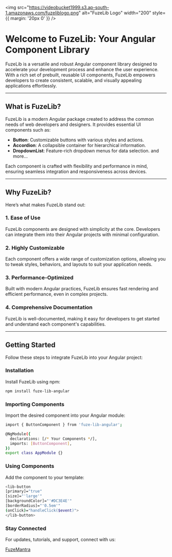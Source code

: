 
<Meta title="Introduction" />

<img src="https://videobucket1999.s3.ap-south-1.amazonaws.com/fuzeliblogo.png" alt="FuzeLib Logo" width="200" style={{ margin: '20px 0' }} />

# Welcome to FuzeLib: Your Angular Component Library

FuzeLib is a versatile and robust Angular component library designed to accelerate your development process and enhance the user experience. With a rich set of prebuilt, reusable UI components, FuzeLib empowers developers to create consistent, scalable, and visually appealing applications effortlessly.

---

## **What is FuzeLib?**

FuzeLib is a modern Angular package created to address the common needs of web developers and designers. It provides essential UI components such as:

- **Button**: Customizable buttons with various styles and actions.
- **Accordion**: A collapsible container for hierarchical information.
- **DropdownList**: Feature-rich dropdown menus for data selection.
and more...

Each component is crafted with flexibility and performance in mind, ensuring seamless integration and responsiveness across devices.

---

## **Why FuzeLib?**

Here’s what makes FuzeLib stand out:

### **1. Ease of Use**
FuzeLib components are designed with simplicity at the core. Developers can integrate them into their Angular projects with minimal configuration.

### **2. Highly Customizable**
Each component offers a wide range of customization options, allowing you to tweak styles, behaviors, and layouts to suit your application needs.

### **3. Performance-Optimized**
Built with modern Angular practices, FuzeLib ensures fast rendering and efficient performance, even in complex projects.

### **4. Comprehensive Documentation**
FuzeLib is well-documented, making it easy for developers to get started and understand each component's capabilities.

---

## **Getting Started**

Follow these steps to integrate FuzeLib into your Angular project:

### **Installation**
Install FuzeLib using npm:
```bash
npm install fuze-lib-angular
```

### **Importing Components**

Import the desired component into your Angular module:

```bash
import { ButtonComponent } from 'fuze-lib-angular';

@NgModule({
  declarations: [/* Your Components */],
  imports: [ButtonComponent],
})
export class AppModule {}

```

### **Using Components**

Add the component to your template:

```bash
<lib-button 
[primary]="true"
[size]="'large'"
[backgroundColor]="'#DC3E4E'"
[borderRadius]="'0.5em'"
(onClick)="handleClick($event)">
</lib-button>

```
### **Stay Connected**

For updates, tutorials, and support, connect with us:

[FuzeMantra](https://www.fuzemantra.com)
